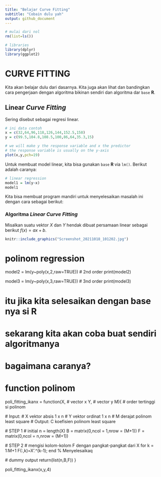 ```yaml
---
title: "Belajar Curve Fitting"
subtitle: "Cobain dulu yah"
output: github_document
---
```


```r
# mulai dari nol
rm(list=ls())

# libraries
library(dplyr)
library(ggplot2)
```

# CURVE FITTING

Kita akan belajar dulu dari dasarnya. Kita juga akan lihat dan bandingkan cara pengerjaan dengan algoritma bikinan sendiri dan algoritma dar `base` __R__.

## Linear _Curve Fitting_

Sering disebut sebagai regresi linear.

```r
# ini data contoh
x = c(32,64,96,118,126,144,152.5,158)
y = c(99.5,104.8,108.5,100,86,64,35.3,15)

# we will make y the response variable and x the predictor
# the response variable is usually on the y-axis
plot(x,y,pch=19)

```

Untuk membuat model linear, kita bisa gunakan `base` __R__ via `lm()`. Berikut adalah caranya:

```r
# linear regression
model1 = lm(y~x)
model1
```

Kita bisa membuat program mandiri untuk menyelesaikan masalah ini dengan cara sebagai berikut:

### Algoritma _Linear Curve Fitting_

Misalkan suatu vektor $X$ dan $Y$ hendak dibuat persamaan linear sebagai berikut $f(x) = ax + b$.

```r
knitr::include_graphics("Screenshot_20211018_101202.jpg")
```



# polinom regression
model2 = lm(y~poly(x,2,raw=TRUE)) # 2nd order
print(model2)

model3 = lm(y~poly(x,3,raw=TRUE)) # 3nd order
print(model3)

# itu jika kita selesaikan dengan base nya si R
# sekarang kita akan coba buat sendiri algoritmanya
# bagaimana caranya?

# function polinom
poli_fitting_ikanx = function(X,  # vector x
			      Y,  # vector y
			      M){ # order tertinggi si polinom 

  # Input: 
	# X vektor absis 1 x n
	# Y vektor ordinat 1 x n
	# M derajat polinom least square
  # Output: C koefisien polinom least square
  
  # STEP 1
  # initial
  n = length(X)
  B = matrix(0,ncol = 1,nrow = (M+1))
  F = matrix(0,ncol = n,nrow = (M+1))
  
  # STEP 2
  # mengisi kolom-kolom F dengan pangkat-pangkat dari X
for k = 1:M+1
 F(:,k)=X'.^(k-1);
end
% Menyelesaikaq
  
  # dummy output
  return(list(n,B,F))
} 

poli_fitting_ikanx(x,y,4)
